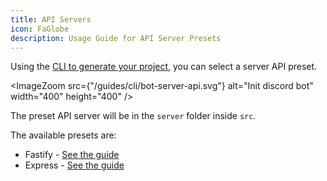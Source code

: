 ```yaml
---
title: API Servers
icon: FaGlobe
description: Usage Guide for API Server Presets
---
```


Using the [CLI to generate your project](/docs/discord/start), you can select a server API preset.

<ImageZoom src={"/guides/cli/bot-server-api.svg"} alt="Init discord bot" width="400" height="400" />

The preset API server will be in the `server` folder inside `src`.

The available presets are:

- Fastify - [See the guide](/docs/discord/presets/servers/fastify)
- Express - [See the guide](/docs/discord/presets/servers/express)